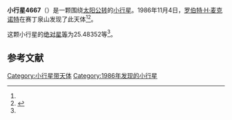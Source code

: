 {{Infobox planet
| bgcolour = #FFFFC0
| name = 4667 Robbiesh
| symbol = 
| image = 
| caption = 
| discovery = yes
| discovery_ref = 
| discoverer = [[罗伯特·H·麦克诺特|罗伯特·H·麦克诺特]]
| discovery_site = [[赛丁泉山|赛丁泉山]] 
| discovered = 1986年11月4日
| designations = yes
| mp_name = 
| named_after = 
| alt_names = 
| mp_category = [[主带小行星|主带小行星]]
| orbit_ref = <ref name="a">[http://ssd.jpl.nasa.gov/sbdb.cgi?sstr=4667 4667 Robbiesh] {{Wayback|url=http://ssd.jpl.nasa.gov/sbdb.cgi?sstr=4667 |date=20201124010143 }}，小行星數據庫瀏覽器（JPL Small-Body Database Browser）－[[美国国家航空航天局|美国国家航空航天局]]喷气推进实验室</ref>
| epoch = 2456400.5 (2013年4月18日更新)
| aphelion = {{convert|2.9086072|AU|km|3|abbr=on|lk=out}}
| perihelion = {{convert|2.4255918|AU|km|3|abbr=on}}
| semimajor = {{convert|2.6670995|AU|km|3|abbr=on}}
| eccentricity = 0.0905507
| period = 1590.952641 [[日|日]]<br />4.36[[儒略年|儒略年]]
| avg_speed = 
| inclination = 11.21944
| asc_node = 6.10527
| mean_anomaly = 
| arg_peri = 25.48352
| satellites = 
| physical_characteristics = yes
| dimensions = 
| mass = 
| density = 
| surface_grav = 
| escape_velocity = 
| sidereal_day = 
| axial_tilt = 
| pole_ecliptic_lat = 
| pole_ecliptic_lon = 
| albedo = 
| temperatures= 
| temp_name1 = 
| mean_temp_1 = 
| max_temp_1 = 
| temp_name2 = 
| max_temp_2 = 
| spectral_type = 
| abs_magnitude = 25.48352
}}

'''小行星4667'''（{{lang-en|4667 Robbiesh}}）是一颗围绕[[太阳|太阳]][[公转|公转]]的[[小行星|小行星]]。1986年11月4日，[[罗伯特·H·麦克诺特|罗伯特·H·麦克诺特]]在赛丁泉山发现了此天体<ref name="a" /><ref>{{cite news|title=小行星列表|url=http://cfa-www.harvard.edu/iau/lists/NumberedMPs.txt|accessdate=2013-07-08|newspaper=哈佛大学|archive-date=2008-05-17|archive-url=https://web.archive.org/web/20080517010638/http://cfa-www.harvard.edu/iau/lists/NumberedMPs.txt|dead-url=no}}</ref>。

这颗小行星的[[绝对星等|绝对星等]]为25.48352等<ref name="a" />。

==参考文献==
{{reflist}}
{{Minor Planet Number|[[小行星4666|小行星4666]]|[[小行星4668|小行星4668]]}}

{{小天体}}

[[Category:小行星带天体|Category:小行星带天体]]
[[Category:1986年发现的小行星|Category:1986年发现的小行星]]

{{asteroid-stub}}